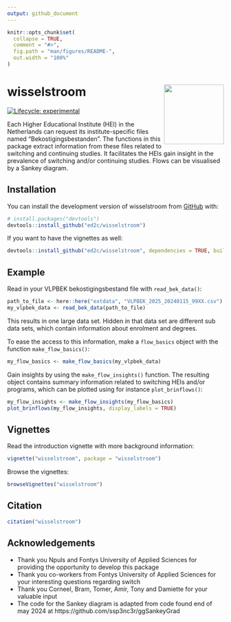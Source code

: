 ```yaml
---
output: github_document
---
```


<!-- README.md is generated from README.Rmd. Please edit that file -->

```r
knitr::opts_chunk$set(
  collapse = TRUE,
  comment = "#>",
  fig.path = "man/figures/README-",
  out.width = "100%"
)
```

# wisselstroom <img src="man/figures/logo.png" align="right" height="139" alt="" />

<!-- badges: start -->
[![Lifecycle: experimental](https://img.shields.io/badge/lifecycle-experimental-orange.svg)](https://lifecycle.r-lib.org/articles/stages.html#experimental)
<!-- badges: end -->

Each Higher Educational Institute (HEI) in the Netherlands can request its institute-specific files named "Bekostigingsbestanden". The functions in this package extract information from these files related to switching and continuing studies. It facilitates the HEIs gain insight in the prevalence of switching and/or continuing studies. Flows can be visualised by a Sankey diagram.

## Installation

You can install the development version of wisselstroom from [GitHub](https://github.com/) with:

``` r
# install.packages("devtools")
devtools::install_github("ed2c/wisselstroom")
```

If you want to have the vignettes as well:  

``` r
devtools::install_github("ed2c/wisselstroom", dependencies = TRUE, build_vignettes = TRUE)
```




## Example

Read in your VLPBEK bekostigingsbestand file with `read_bek_data()`:

``` r
path_to_file <- here::here("extdata", "VLPBEK_2025_20240115_99XX.csv")
my_vlpbek_data <- read_bek_data(path_to_file)
```

This results in one large data set. Hidden in that data set are different sub data sets, which contain information about enrolment and degrees. 

To ease the access to this information, make a `flow_basics` object with the function `make_flow_basics()`:

``` r
my_flow_basics <- make_flow_basics(my_vlpbek_data)
```

Gain insights by using the `make_flow_insights()` function. The resulting object contains summary information related to switching HEIs and/or programs, which can be plotted using for instance `plot_brinflows()`:

``` r
my_flow_insights <- make_flow_insights(my_flow_basics)
plot_brinflows(my_flow_insights, display_labels = TRUE)
```

## Vignettes

Read the introduction vignette with more background information:  

``` r
vignette("wisselstroom", package = "wisselstroom")
```

Browse the vignettes:  

``` r
browseVignettes("wisselstroom")
```  


## Citation

```r
citation("wisselstroom")
```



## Acknowledgements

-  Thank you Npuls and Fontys University of Applied Sciences for providing the opportunity to develop this package
-  Thank you co-workers from Fontys University of Applied Sciences for your interesting questions regarding switch
-  Thank you Corneel, Bram, Tomer, Amir, Tony and Damiette for your valuable input
-  The code for the Sankey diagram is adapted from code found end of may 2024 at  https://github.com/ssp3nc3r/ggSankeyGrad 
